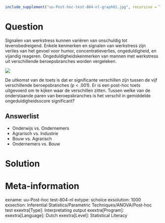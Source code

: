 ```{r, echo = FALSE, results = "hide"}
include_supplement("uu-Post-hoc-test-804-nl-graph01.jpg", recursive = TRUE)
```
Question
========
Signalen van werkstress kunnen variëren van onschuldig tot levensbedreigend. Enkele kenmerken en signalen van werkstress zijn verlies van het gevoel voor humor, concentratieverlies, ongeduldigheid, en vijandig reageren. Ongeduldigheidskenmerken van mannen met werkstress uit verschillende beroepsbranches worden vergeleken. 

![](uu-Post-hoc-test-804-nl-graph01.jpg)

De uitkomst van de toets is dat er significante verschillen zijn tussen de vijf verschillende beroepsbranches (p < .001). Er is een post-hoc toets uitgevoerd om te kijken waar de verschillen zitten. Tussen welke van de onderstaande paren van beroepsbranches is het verschil in gemiddelde ongeduldigheidsscore significant?

Answerlist
----------
* Onderwijs vs. Ondernemers
* Agrarisch vs. Industrie
* Bouw vs. Agrarisch
* Ondernemers vs. Bouw


Solution
========



Meta-information
================
exname: uu-Post-hoc test-804-nl
extype: schoice
exsolution: 1000
exsection: Inferential Statistics/Parametric Techniques/ANOVA/Post-hoc test
exextra[Type]: Interpretating output
exextra[Program]: 
exextra[Language]: Dutch
exextra[Level]: Statistical Literacy